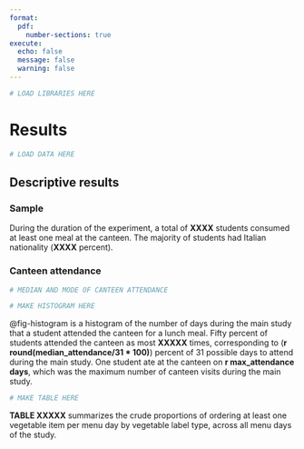 ```yaml
---
format: 
  pdf: 
    number-sections: true
execute: 
  echo: false
  message: false
  warning: false
---
```


```r

# LOAD LIBRARIES HERE

```

# Results {#sec:results}

```r

# LOAD DATA HERE

```


## Descriptive results

### Sample

During the duration of the experiment, a total of **XXXX** students consumed at least one meal at the canteen.
The majority of students had Italian nationality (**XXXX** percent).

### Canteen attendance

```r

# MEDIAN AND MODE OF CANTEEN ATTENDANCE

```

```r

# MAKE HISTOGRAM HERE

```

@fig-histogram is a histogram of the number of days during the main study that a student attended the canteen for a lunch meal.
Fifty percent of students attended the canteen as most **XXXXX** times, corresponding to (**r round(median_attendance/31 * 100)**) percent of 31 possible days to attend during the main study.
One student ate at the canteen on **r max_attendance days**, which was the maximum number of canteen visits during the main study.

```r

# MAKE TABLE HERE

```

**TABLE XXXXX** summarizes the crude proportions of ordering at least one vegetable item per menu day by vegetable label type, across all menu days of the study.

